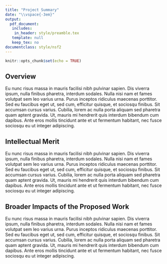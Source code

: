 ```yaml
---
title: "Project Summary"
date: "\\vspace{-3em}"
output: 
  pdf_document:
   includes:
    in_header: style/preamble.tex
   template: null
   keep_tex: no
documentclass: style/nsf2
---
```


```r
knitr::opts_chunk$set(echo = TRUE)
```

\newsection{B}

## Overview

Eu nunc risus massa in mauris facilisi nibh pulvinar sapien. Dis viverra ipsum, nulla finibus pharetra, interdum sodales. Nulla nisi nam et fames volutpat sem leo varius urna. Purus inceptos ridiculus maecenas porttitor. Sed eu faucibus eget ut, sed cum, efficitur quisque, et sociosqu finibus. Sit accumsan cursus varius. Cubilia, lorem ac nulla porta aliquam sed pharetra quam aptent gravida. Ut, mauris mi hendrerit quis interdum bibendum cum dapibus. Ante eros mollis tincidunt ante et ut fermentum habitant, nec fusce sociosqu eu ut integer adipiscing.

## Intellectual Merit

Eu nunc risus massa in mauris facilisi nibh pulvinar sapien. Dis viverra ipsum, nulla finibus pharetra, interdum sodales. Nulla nisi nam et fames volutpat sem leo varius urna. Purus inceptos ridiculus maecenas porttitor. Sed eu faucibus eget ut, sed cum, efficitur quisque, et sociosqu finibus. Sit accumsan cursus varius. Cubilia, lorem ac nulla porta aliquam sed pharetra quam aptent gravida. Ut, mauris mi hendrerit quis interdum bibendum cum dapibus. Ante eros mollis tincidunt ante et ut fermentum habitant, nec fusce sociosqu eu ut integer adipiscing.


## Broader Impacts of the Proposed Work

Eu nunc risus massa in mauris facilisi nibh pulvinar sapien. Dis viverra ipsum, nulla finibus pharetra, interdum sodales. Nulla nisi nam et fames volutpat sem leo varius urna. Purus inceptos ridiculus maecenas porttitor. Sed eu faucibus eget ut, sed cum, efficitur quisque, et sociosqu finibus. Sit accumsan cursus varius. Cubilia, lorem ac nulla porta aliquam sed pharetra quam aptent gravida. Ut, mauris mi hendrerit quis interdum bibendum cum dapibus. Ante eros mollis tincidunt ante et ut fermentum habitant, nec fusce sociosqu eu ut integer adipiscing.